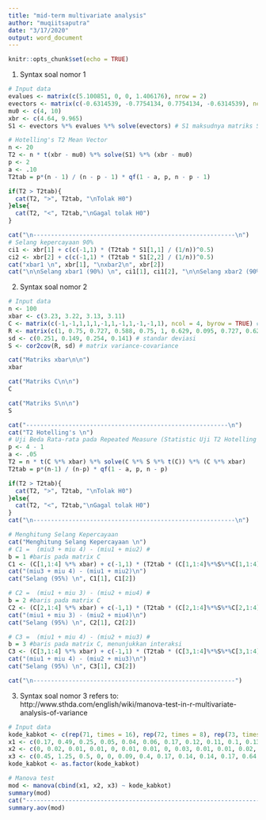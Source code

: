 ---
title: "mid-term multivariate analysis"
author: "muqiitsaputra"
date: "3/17/2020"
output: word_document
---

```{r setup, include=FALSE}
knitr::opts_chunk$set(echo = TRUE)
```
1) Syntax soal nomor 1
```{r}
# Input data
evalues <- matrix(c(5.100851, 0, 0, 1.406176), nrow = 2)
evectors <- matrix(c(-0.6314539, -0.7754134, 0.7754134, -0.6314539), ncol = 2)
mu0 <- c(4, 10)
xbr <- c(4.64, 9.965)
S1 <- evectors %*% evalues %*% solve(evectors) # S1 maksudnya matriks Sigma utk No. 1

# Hotelling's T2 Mean Vector
n <- 20
T2 <- n * t(xbr - mu0) %*% solve(S1) %*% (xbr - mu0)
p <- 2
a <- .10
T2tab = p*(n - 1) / (n - p - 1) * qf(1 - a, p, n - p - 1)

if(T2 > T2tab){
  cat(T2, ">", T2tab, "\nTolak H0")
}else{
  cat(T2, "<", T2tab,"\nGagal tolak H0")
}

cat("\n---------------------------------------------------------\n")
# Selang kepercayaan 90%
ci1 <- xbr[1] + c(c(-1,1) * (T2tab * S1[1,1] / (1/n))^0.5)
ci2 <- xbr[2] + c(c(-1,1) * (T2tab * S1[2,2] / (1/n))^0.5)
cat("xbar1 \n", xbr[1], "\nxbar2\n", xbr[2])
cat("\n\nSelang xbar1 (90%) \n", ci1[1], ci1[2], "\n\nSelang xbar2 (90%)\n", ci2[1], ci2[2])
```

2) Syntax soal nomor 2
```{r}
# Input data
n <- 100
xbar <- c(3.23, 3.22, 3.13, 3.11)
C <- matrix(c(-1,-1,1,1,1,-1,1,-1,1,-1,-1,1), ncol = 4, byrow = TRUE) #contrast matrix, sesuaikan dengan soal
R <- matrix(c(1, 0.75, 0.727, 0.588, 0.75, 1, 0.629, 0.095, 0.727, 0.629, 1, 0.684, 0.588, 0.095, 0.684, 1), ncol = 4) # matrix correlation
sd <- c(0.251, 0.149, 0.254, 0.141) # standar deviasi
S <- cor2cov(R, sd) # matrix variance-covariance

cat("Matriks xbar\n\n")
xbar

cat("Matriks C\n\n")
C

cat("Matriks S\n\n")
S

cat("---------------------------------------------------------\n")
cat("T2 Hotelling's \n")
# Uji Beda Rata-rata pada Repeated Measure (Statistic Uji T2 Hotelling's)
p <- 4 - 1
a <- .05
T2 = n * t(C %*% xbar) %*% solve(C %*% S %*% t(C)) %*% (C %*% xbar)
T2tab = p*(n-1) / (n-p) * qf(1 - a, p, n - p)

if(T2 > T2tab){
  cat(T2, ">", T2tab, "\nTolak H0")
}else{
  cat(T2, "<", T2tab,"\nGagal tolak H0")
}
cat("\n---------------------------------------------------------\n")

# Menghitung Selang Kepercayaan
cat("Menghitung Selang Kepercayaan \n")
# C1 =  (miu3 + miu 4) - (miu1 + miu2) #
b = 1 #baris pada matrix C
C1 <- (C[1,1:4] %*% xbar) + c(-1,1) * (T2tab * (C[1,1:4]%*%S%*%C[1,1:4]) / n)^0.5
cat("(miu3 + miu 4) - (miu1 + miu2)\n")
cat("Selang (95%) \n", C1[1], C1[2])

# C2 =  (miu1 + miu 3) - (miu2 + miu4) #
b = 2 #baris pada matrix C
C2 <- (C[2,1:4] %*% xbar) + c(-1,1) * (T2tab * (C[2,1:4]%*%S%*%C[2,1:4]) / n)^0.5
cat("(miu1 + miu 3) - (miu2 + miu4)\n")
cat("Selang (95%) \n", C2[1], C2[2])

# C3 =  (miu1 + miu 4) - (miu2 + miu3) #
b = 3 #baris pada matrix C, menunjukkan interaksi
C3 <- (C[3,1:4] %*% xbar) + c(-1,1) * (T2tab * (C[3,1:4]%*%S%*%C[3,1:4]) / n)^0.5
cat("(miu1 + miu 4) - (miu2 + miu3)\n")
cat("Selang (95%) \n", C3[1], C3[2])

cat("\n---------------------------------------------------------")
```

3) Syntax soal nomor 3
refers to: http://www.sthda.com/english/wiki/manova-test-in-r-multivariate-analysis-of-variance
```{r}
# Input data
kode_kabkot <- c(rep(71, times = 16), rep(72, times = 8), rep(73, times = 12), rep(74, times = 10), rep(75, times = 13))
x1 <- c(0.17, 0.49, 0.25, 0.05, 0.04, 0.06, 0.17, 0.12, 0.11, 0.1, 0.13, 0.38, 0.24, 0.23, 0.29, 0.1, 0.6, 0.15, 0.47, 0.55, 0.27, 0.18, 0.04, 0.05, 0.13, 0.88, 0.16, 0.11, 0.79, 0.43, 0.14, 0.09, 0.27, 0.69, 0.07, 0.2, 0.35, 0.49, 0.71, 1.03, 0.06, 0.74,1.67, 0.56, 0.13, 0.4, 0.08, 3.89, 0.31, 0.61, 0.41, 0.18, 0.09, 0.38, 0.55, 0.47, 1.42, 0.37, 0.44)
x2 <- c(0, 0.02, 0.01, 0.01, 0, 0.01, 0.01, 0, 0.03, 0.01, 0.01, 0.02, 0.01, 0, 0.01, 0.01, 0.24, 0.08, 0.06, 0.18, 0.07, 0.11, 0.08, 0.24, 0.03, 0.02, 0.05, 0.02, 0.08, 0.03, 0.06, 0.02, 0.04, 0.02, 0.02, 0.01, 0.06, 0.07, 0.08, 0.27, 0.02, 0, 0.02, 0.01, 0.01, 0, 0.01, 0.07, 0.05, 0.04, 0.03, 0.09, 0.05, 0.02, 0.02, 0.04, 0.01, 0, 0)
x3 <- c(0.45, 1.25, 0.5, 0, 0, 0.09, 0.4, 0.17, 0.14, 0.14, 0.17, 0.64, 0.5, 0.5, 0.5, 0.14, 1.57, 0.33, 1, 1.44, 0.5, 0.5, 0, 0, 0.17, 2.75, 0.39, 0.17, 2.45, 1, 0.2, 0.13, 0.5, 2, 0.1, 0.5, 0.56, 1.25, 2, 3.5, 0.04, 2.13, 6, 1.5, 0.2, 0.75, 0.01, 6, 0.56, 2, 0.75, 0.5, 0.14, 0.67, 1.33, 1, 4.33, 0.57, 1)
kode_kabkot <- as.factor(kode_kabkot)

# Manova test
mod <- manova(cbind(x1, x2, x3) ~ kode_kabkot)
summary(mod)
cat("--------------------------------------------------------------------\n\n")
summary.aov(mod)
```